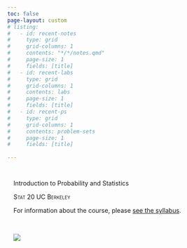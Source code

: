 ```yaml
---
toc: false
page-layout: custom
# listing:
#   - id: recent-notes
#     type: grid
#     grid-columns: 1
#     contents: "*/*/notes.qmd"
#     page-size: 1
#     fields: [title]
#   - id: recent-labs
#     type: grid
#     grid-columns: 1
#     contents: labs
#     page-size: 1
#     fields: [title]
#   - id: recent-ps
#     type: grid
#     grid-columns: 1
#     contents: problem-sets
#     page-size: 1
#     fields: [title]
  
---
```


:::::{.content-block}
::::{.grid}
:::{#banner .g-col-12 .g-col-md-6 style="margin: 3em 1em 0em 1em"}

:::{.banner-text}
Introduction to Probability and Statistics
:::

[Stat 20 UC Berkeley]{.smallcaps}

For information about the course, please [see the syllabus](syllabus.qmd).

<!-- This page features a data visualization that is building itself piece by piece each day until the Plenary Lecture on Tuesday 9/27 at 7 pm. When you have a good guess of what the visualization is depicting, enter your guess [here](https://docs.google.com/forms/d/e/1FAIpQLSck6zeezgVXRjO1WpDaS0rQ5kOHKyfhiK5wiRNbEjqeSWnhHg/viewform?usp=sf_link). Each person may submit only one guess and the first to guess correctly wins the puzzle. The winner will be announced at the start of the Plenary Lecture. -->

<!-- Each day, more information will be added to the visualization. The longer you wait, the better your guess will be, but the greater the risk that someone else has already guessed the correct answer. Good luck! -->

:::

:::{#hex .g-col-12 .g-col-md-6 style="margin: 0em 1em 0em 1em"}

\

<!-- ![](assets/p10.svg){fig-alt="Many blue points arrayed vertically in a long irregular strip with the word Lincoln along the right side and 35 on the left side."} -->

<!-- ![](assets/p4b.svg){fig-alt="Many blue points arrayed vertically in a long irregular strip with the word Lincoln along the right side."} -->

<!-- ![](assets/p3.svg){fig-alt="Many blue points arrayed vertically in a long irregular strip."} -->

<!-- ![](assets/p2.svg){fig-alt="Many blue points of varying sizes arranged in a packed circle."} -->

<!-- ![](assets/p1.svg){fig-alt="Many blue points arranged in a packed circle."} -->

![](assets/stat20-hex.png){fig-alt="Hex logo of Stat 20 showing a golden bear."}
:::
::::
:::::

<!-- :::::{.content-block} -->

<!-- #### Current Material -->

<!-- ::::{.grid} -->
<!-- :::{.g-col-12 .g-col-md-4} -->

<!-- :::{#recent-notes} -->
<!-- ::: -->

<!-- ::: -->

<!-- :::{.g-col-12 .g-col-md-4} -->

<!-- :::{#recent-labs} -->
<!-- ::: -->

<!-- ::: -->

<!-- :::{.g-col-12 .g-col-md-4} -->

<!-- :::{#recent-ps} -->
<!-- ::: -->

<!-- ::: -->

<!-- :::: -->
<!-- ::::: -->

